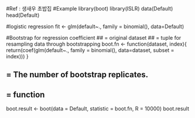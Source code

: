 
#Ref : 생새우 초밥집
#Example
library(boot)
library(ISLR)
data(Default)
head(Default)

#logistic regression
fit <- glm(default~., family = binomial(), data=Default)

#Bootstrap for regression coefficient
## <dataset> = original dataset
## <index>   = tuple for resampling data through bootstrapping
boot.fn <- function(dataset, index){
  return(coef(glm(default~., family = binomial(), data=dataset, subset = index)))
}

## <R>           = The number of bootstrap replicates.
## <statistic>   = function
boot.result <- boot(data = Default, statistic = boot.fn, R = 10000)
boot.result
